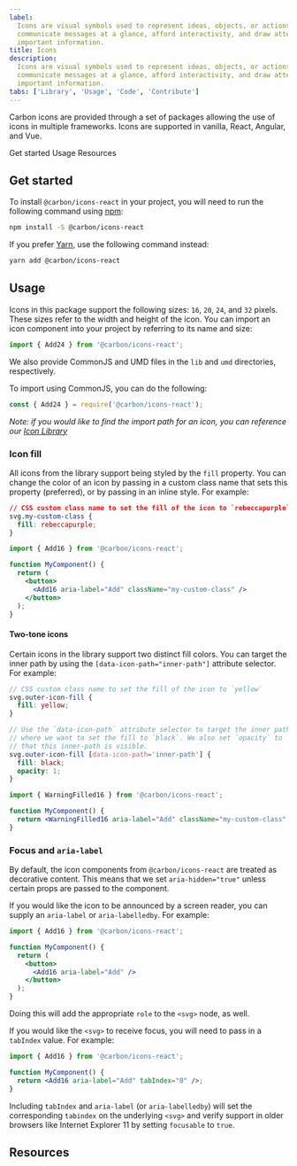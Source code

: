 ```yaml
---
label:
  Icons are visual symbols used to represent ideas, objects, or actions. They
  communicate messages at a glance, afford interactivity, and draw attention to
  important information.
title: Icons
description:
  Icons are visual symbols used to represent ideas, objects, or actions. They
  communicate messages at a glance, afford interactivity, and draw attention to
  important information.
tabs: ['Library', 'Usage', 'Code', 'Contribute']
---
```


<PageDescription>

Carbon icons are provided through a set of packages allowing the use of icons in
multiple frameworks. Icons are supported in vanilla, React, Angular, and Vue.

</PageDescription>

<AnchorLinks>

<AnchorLink>Get started</AnchorLink>
<AnchorLink>Usage</AnchorLink>
<AnchorLink>Resources</AnchorLink>

</AnchorLinks>

## Get started

To install `@carbon/icons-react` in your project, you will need to run the
following command using [npm](https://www.npmjs.com/):

```bash
npm install -S @carbon/icons-react
```

If you prefer [Yarn](https://yarnpkg.com/en/), use the following command
instead:

```bash
yarn add @carbon/icons-react
```

## Usage

Icons in this package support the following sizes: `16`, `20`, `24`, and `32`
pixels. These sizes refer to the width and height of the icon. You can import an
icon component into your project by referring to its name and size:

```jsx
import { Add24 } from '@carbon/icons-react';
```

We also provide CommonJS and UMD files in the `lib` and `umd` directories,
respectively.

To import using CommonJS, you can do the following:

```js
const { Add24 } = require('@carbon/icons-react');
```

_Note: if you would like to find the import path for an icon, you can reference
our
[Icon Library](https://www.carbondesignsystem.com/guidelines/iconography/library)_

### Icon fill

All icons from the library support being styled by the `fill` property. You can
change the color of an icon by passing in a custom class name that sets this
property (preferred), or by passing in an inline style. For example:

```css
// CSS custom class name to set the fill of the icon to `rebeccapurple`
svg.my-custom-class {
  fill: rebeccapurple;
}
```

```jsx
import { Add16 } from '@carbon/icons-react';

function MyComponent() {
  return (
    <button>
      <Add16 aria-label="Add" className="my-custom-class" />
    </button>
  );
}
```

#### Two-tone icons

Certain icons in the library support two distinct fill colors. You can target
the inner path by using the `[data-icon-path="inner-path"]` attribute selector.
For example:

```scss
// CSS custom class name to set the fill of the icon to `yellow`
svg.outer-icon-fill {
  fill: yellow;
}

// Use the `data-icon-path` attribute selector to target the inner path
// where we want to set the fill to `black`. We also set `opacity` to `1` so
// that this inner-path is visible.
svg.outer-icon-fill [data-icon-path='inner-path'] {
  fill: black;
  opacity: 1;
}
```

```jsx
import { WarningFilled16 } from '@carbon/icons-react';

function MyComponent() {
  return <WarningFilled16 aria-label="Add" className="my-custom-class" />;
}
```

### Focus and `aria-label`

By default, the icon components from `@carbon/icons-react` are treated as
decorative content. This means that we set `aria-hidden="true"` unless certain
props are passed to the component.

If you would like the icon to be announced by a screen reader, you can supply an
`aria-label` or `aria-labelledby`. For example:

```jsx
import { Add16 } from '@carbon/icons-react';

function MyComponent() {
  return (
    <button>
      <Add16 aria-label="Add" />
    </button>
  );
}
```

Doing this will add the appropriate `role` to the `<svg>` node, as well.

If you would like the `<svg>` to receive focus, you will need to pass in a
`tabIndex` value. For example:

```jsx
import { Add16 } from '@carbon/icons-react';

function MyComponent() {
  return <Add16 aria-label="Add" tabIndex="0" />;
}
```

Including `tabIndex` and `aria-label` (or `aria-labelledby`) will set the
corresponding `tabindex` on the underlying `<svg>` and verify support in older
browsers like Internet Explorer 11 by setting `focusable` to `true`.

## Resources

<Row className="resource-card-group">
  <Column colMd={4} colLg={4} noGutterSm>
    <ResourceCard
      subTitle="Carbon icons package"
      href="https://github.com/carbon-design-system/carbon/blob/v10/packages/icons"
    >

<MdxIcon name="bee" />

  </ResourceCard>
  </Column>
  <Column colMd={4} colLg={4} noGutterSm>
    <ResourceCard
      subTitle="Icon package demo"
      href="https://github.com/carbon-design-system/carbon/blob/v10/packages/icons"
    >

<MdxIcon name="bee" />

  </ResourceCard>
  </Column>
</Row>
